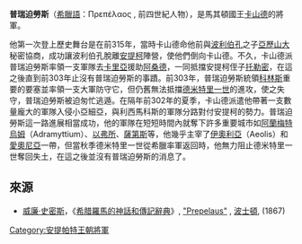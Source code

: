 '''普瑞迫勞斯'''（[[希臘語|希臘語]]：Πρεπέλαος , 前四世紀人物），是馬其頓國王[[卡山德|卡山德]]的將軍。

他第一次登上歷史舞台是在前315年，當時卡山德命他前與[[波利伯孔|波利伯孔]]之子[[亞歷山大_(波利伯孔之子)|亞歷山大]]秘密協商，成功讓波利伯孔脫離[[安提柯一世|安提柯]]陣營，使他們倒向卡山德{{r|diod_19.64}}。不久，卡山德派普瑞迫勞斯率領一支軍隊去[[卡里亞|卡里亞]]援助[[阿桑德|阿桑德]]，一同抵擋安提柯侄子[[托勒密_(將軍)|托勒密]]{{r|diod_19.68}}，在這之後直到前303年止沒有普瑞迫勞斯的事蹟。前303年，普瑞迫勞斯統領[[科林斯|科林斯]]重要的要塞並率領一支大軍防守它，但仍舊無法抵擋[[德米特里一世_(馬其頓)|德米特里一世]]的進攻，使之失守，普瑞迫勞斯被迫匆忙逃遁{{r|diod_20.103}}。在隔年前302年的夏季，卡山德派遣他帶著一支數量龐大的軍隊入侵小亞細亞，與利西馬科斯的軍隊分路對付安提柯的勢力。普瑞迫勞斯這一路進展相當成功，他的軍隊在短短時間內就奪下許多重要城市如[[阿蘭梅特烏姆|阿蘭梅特烏姆]]（Adramyttium）、[[以弗所|以弗所]]、[[薩第斯|薩第斯]]等，他幾乎主宰了[[伊奧利亞|伊奧利亞]]（Aeolis）和[[愛奧尼亞|愛奧尼亞]]一帶，但當秋季德米特里一世從希臘率軍返回時，他無力阻止德米特里一世奪回失土{{r|diod_20.107_111}}，在這之後並沒有普瑞迫勞斯的消息了。

==來源==
{{reflist|refs=
<ref name=diod_19.64>[[西西里的狄奧多羅斯|西西里的狄奧多羅斯]], ''Bibliotheca'', xix. 64</ref>
<ref name=diod_19.68>西西里的狄奧多羅斯., xix. 68</ref>
<ref name=diod_20.103>西西里的狄奧多羅斯., xx. 103</ref>
<ref name=diod_20.107_111>西西里的狄奧多羅斯., xx. 107, 111</ref>
}}

*[[威廉·史密斯_(辭典編纂者)|威廉·史密斯]]，《[[希腊羅馬的神話和傳記辭典|希腊羅馬的神話和傳記辭典]]》, [http://www.ancientlibrary.com/smith-bio/2855.html "Prepelaus"] {{Wayback|url=http://www.ancientlibrary.com/smith-bio/2855.html |date=20131015143821 }}, [[波士頓|波士頓]], (1867)


[[Category:安提帕特王朝將軍|Category:安提帕特王朝將軍]]